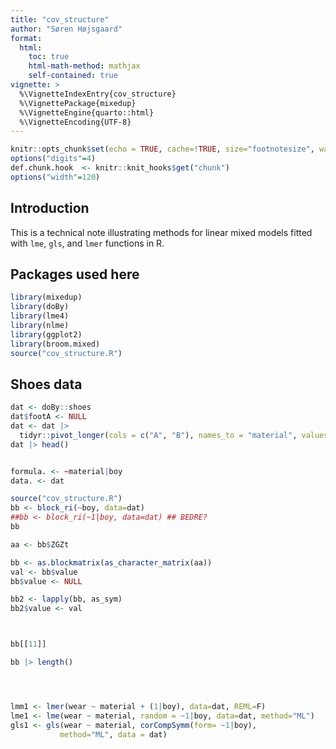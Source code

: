 ```yaml
---
title: "cov_structure"
author: "Søren Højsgaard"
format: 
  html:
    toc: true
    html-math-method: mathjax
    self-contained: true
vignette: >
  %\VignetteIndexEntry{cov_structure}
  %\VignettePackage{mixedup}
  %\VignetteEngine{quarto::html}
  %\VignetteEncoding{UTF-8}
---
```




```r
knitr::opts_chunk$set(echo = TRUE, cache=!TRUE, size="footnotesize", warning = FALSE, message = FALSE, fig.height=2.5)
options("digits"=4)
def.chunk.hook  <- knitr::knit_hooks$get("chunk")
options("width"=120)
```

## Introduction

This is a technical note illustrating methods for linear mixed models fitted with `lme`, `gls`, and `lmer` functions in R. 


## Packages used here

```r
library(mixedup)
library(doBy)
library(lme4)
library(nlme)
library(ggplot2)
library(broom.mixed)
source("cov_structure.R")
```


## Shoes data

```r
dat <- doBy::shoes
dat$footA <- NULL
dat <- dat |> 
  tidyr::pivot_longer(cols = c("A", "B"), names_to = "material", values_to = "wear") 
dat |> head()


formula. <- ~material|boy
data. <- dat

source("cov_structure.R")
bb <- block_ri(~boy, data=dat)
##bb <- block_ri(~1|boy, data=dat) ## BEDRE?
bb

aa <- bb$ZGZt

bb <- as.blockmatrix(as_character_matrix(aa))
val <- bb$value
bb$value <- NULL

bb2 <- lapply(bb, as_sym)
bb2$value <- val



bb[[11]]

bb |> length()





```

```r
lmm1 <- lmer(wear ~ material + (1|boy), data=dat, REML=F)
lme1 <- lme(wear ~ material, random = ~1|boy, data=dat, method="ML")
gls1 <- gls(wear ~ material, corCompSymm(form= ~1|boy),
           method="ML", data = dat)
```
